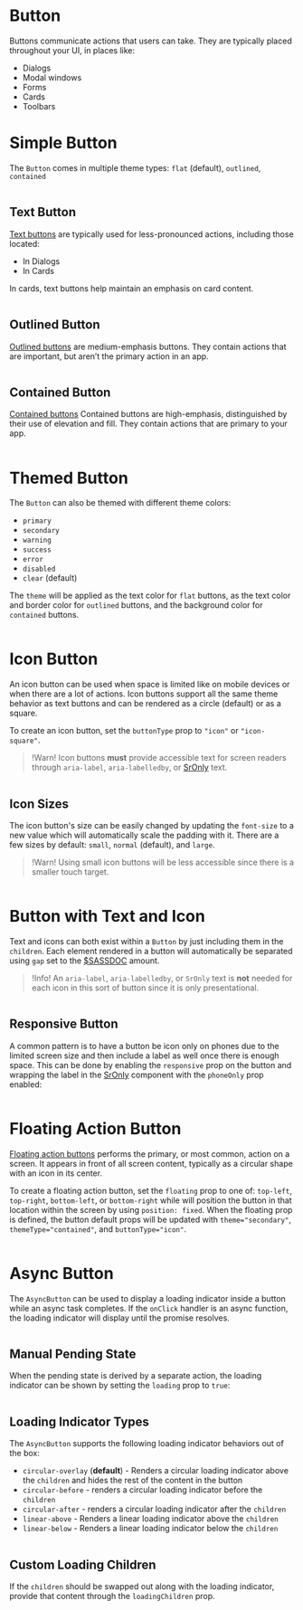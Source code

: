 # Button

Buttons communicate actions that users can take. They are typically placed throughout your UI, in places like:

- Dialogs
- Modal windows
- Forms
- Cards
- Toolbars

# Simple Button

The `Button` comes in multiple theme types: `flat` (default), `outlined`, `contained`

```demo source="./SimpleButton.tsx"

```

## Text Button

[Text buttons](https://m2.material.io/components/buttons#text-button) are typically used for less-pronounced actions, including those located:

- In Dialogs
- In Cards

In cards, text buttons help maintain an emphasis on card content.

```demo source="./TextButton.tsx"

```

## Outlined Button

[Outlined buttons](https://m2.material.io/components/buttons#outlined-button) are medium-emphasis buttons. They contain actions that are important, but aren’t the primary action in an app.

```demo source="./OutlinedButton.tsx"

```

## Contained Button

[Contained buttons](https://m2.material.io/components/buttons#contained-button) Contained buttons are high-emphasis, distinguished by their use of elevation and fill. They contain actions that are primary to your app.

```demo source="./ContainedButton.tsx"

```

# Themed Button

The `Button` can also be themed with different theme colors:

- `primary`
- `secondary`
- `warning`
- `success`
- `error`
- `disabled`
- `clear` (default)

The `theme` will be applied as the text color for `flat` buttons, as the text color and border color
for `outlined` buttons, and the background color for `contained` buttons.

```demo source="./ThemedButton.tsx"

```

# Icon Button

An icon button can be used when space is limited like on mobile devices or when
there are a lot of actions. Icon buttons support all the same theme behavior as
text buttons and can be rendered as a circle (default) or as a square.

To create an icon button, set the `buttonType` prop to `"icon"` or `"icon-square"`.

> !Warn! Icon buttons **must** provide accessible text for screen readers through `aria-label`, `aria-labelledby`, or [SrOnly](/components/sr-only) text.

```demo source="./IconButton.tsx"

```

## Icon Sizes

The icon button's size can be easily changed by updating the `font-size` to a
new value which will automatically scale the padding with it. There are a few
sizes by default: `small`, `normal` (default), and `large`.

> !Warn! Using small icon buttons will be less accessible since there is a
> smaller touch target.

```demo source="./IconButtonSizes.tsx"

```

# Button with Text and Icon

Text and icons can both exist within a `Button` by just including them in the `children`. Each element
rendered in a button will automatically be separated using `gap` set to the [$SASSDOC](icon-spacing) amount.

> !Info! An `aria-label`, `aria-labelledby`, or `SrOnly` text is **not** needed for each icon in this sort of button since it is only presentational.

```demo source="./ButtonWithTextAndIcon.tsx"

```

## Responsive Button

A common pattern is to have a button be icon only on phones due to the limited screen size
and then include a label as well once there is enough space. This can be done by enabling
the `responsive` prop on the button and wrapping the label in the [SrOnly](/components/sr-only)
component with the `phoneOnly` prop enabled:

```demo source="./ResponsiveButton.tsx"

```

# Floating Action Button

[Floating action buttons](https://m2.material.io/components/buttons-floating-action-button#usage)
performs the primary, or most common, action on a screen. It appears in front
of all screen content, typically as a circular shape with an icon in its
center.

To create a floating action button, set the `floating` prop to one of:
`top-left`, `top-right`, `bottom-left`, or `bottom-right` while will position
the button in that location within the screen by using `position: fixed`. When
the floating prop is defined, the button default props will be updated with
`theme="secondary"`, `themeType="contained"`, and `buttonType="icon"`.

```demo source="./FloatingActionButton.tsx" card phone

```

# Async Button

The `AsyncButton` can be used to display a loading indicator inside a button
while an async task completes. If the `onClick` handler is an async function,
the loading indicator will display until the promise resolves.

```demo source="./AsyncButtonPromise.tsx"

```

## Manual Pending State

When the pending state is derived by a separate action, the loading indicator
can be shown by setting the `loading` prop to `true`:

```demo source="./ManualPendingState.tsx"

```

## Loading Indicator Types

The `AsyncButton` supports the following loading indicator behaviors out of the box:

- `circular-overlay` (**default**) - Renders a circular loading indicator above the
  `children` and hides the rest of the content in the button
- `circular-before` - renders a circular loading indicator before the `children`
- `circular-after` - renders a circular loading indicator after the `children`
- `linear-above` - Renders a linear loading indicator above the `children`
- `linear-below` - Renders a linear loading indicator below the `children`

```demo source="./LoadingIndicatorTypes.tsx"

```

## Custom Loading Children

If the `children` should be swapped out along with the loading indicator,
provide that content through the `loadingChildren` prop.

```demo source="./CustomLoadingChildren.tsx"

```
